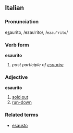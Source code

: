 ==Italian==
===Pronunciation===
e<u>s</u>aurito, /ezauˈrito/, /<tt>ezau"rito</tt>/
===Verb form===
'''esaurito'''
# ''past participle of [[esaurire]]''

===Adjective===
'''esaurito'''

# [[sold out]]
# [[run-down]]

===Related terms===
*[[esausto]]